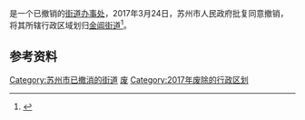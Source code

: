 {{中国乡级行政区|32/05/04/001/000}}

'''{{PAGENAMEBASE}}'''是{{PRC admin/fullname|32/05/08}}一个已撤销的[[街道办事处|街道办事处]]，2017年3月24日，苏州市人民政府批复同意撤销{{PAGENAMEBASE}}，将其所辖行政区域划归[[金阊街道|金阊街道]]<ref>{{Cite web |url=http://www.zfxxgk.suzhou.gov.cn/sxqzf/szsrmzf/201703/t20170328_856500.html |title=《苏州市人民政府关于同意姑苏区街道行政区划调整的批复》（苏府复〔2017〕19号） |access-date=2018-05-21 |archive-url=https://web.archive.org/web/20180521191809/http://www.zfxxgk.suzhou.gov.cn/sxqzf/szsrmzf/201703/t20170328_856500.html |archive-date=2018-05-21 |dead-url=yes }}</ref>。

== 参考资料 ==
{{reflist}}

{{江苏行政区划小作品}}
[[Category:苏州市已撤消的街道|Category:苏州市已撤消的街道]]
[[Category:姑苏区行政区划|废]]
[[Category:2017年废除的行政区划|Category:2017年废除的行政区划]]